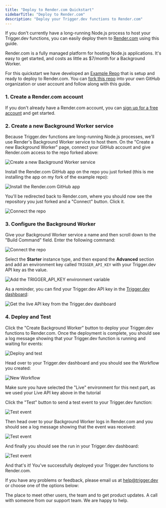 ```yaml
---
title: "Deploy to Render.com Quickstart"
sidebarTitle: "Deploy to Render.com"
description: "Deploy your Trigger.dev functions to Render.com"
---
```


If you don't currently have a long-running Node.js process to host your Trigger.dev functions, you can easily deploy them to [Render.com](https://render.com/) using this guide.

Render.com is a fully managed platform for hosting Node.js applications. It's easy to get started, and costs as little as $7/month for a Background Worker.

For this quickstart we have developed an [Example Repo](https://github.com/triggerdotdev/render-deploy-example) that is setup and ready to deploy to Render.com. You can [fork this repo](https://github.com/triggerdotdev/render-deploy-example/fork) into your own GitHub organization or user account and follow along with this guide.

### 1. Create a Render.com account

If you don't already have a Render.com account, you can [sign up for a free account](https://dashboard.render.com/register) and get started.

### 2. Create a new Background Worker service

Because Trigger.dev functions are long-running Node.js processes, we'll use Render's Background Worker service to host them. On the "Create a new Background Worker" page, connect your GitHub account and give Render.com access to the repo forked above:

![Create a new Background Worker service](/images/render/create-new-background-worker.png)

Install the Render.com GitHub app on the repo you just forked (this is me installing the app on my fork of the example repo):

![Install the Render.com GitHub app](/images/render/github-connect.png)

You'll be redirected back to Render.com, where you should now see the repository you just forked and a "Connect" button. Click it.

![Connect the repo](/images/render/github-connect-success.png)

### 3. Configure the Background Worker

Give your Background Worker service a name and then scroll down to the "Build Command" field. Enter the following command:

![Connect the repo](/images/render/build-command.png)

Select the **Starter** instance type, and then expand the **Advanced** section and add an environment key called `TRIGGER_API_KEY` with your Trigger.dev API key as the value.

![Add the TRIGGER_API_KEY environment variable](/images/render/env-var.png)

As a reminder, you can find your Trigger.dev API key in the [Trigger.dev dashboard](https://app.trigger.dev):

![Get the live API key from the Trigger.dev dashboard](/images/render/live-key.png)

### 4. Deploy and Test

Click the "Create Background Worker" button to deploy your Trigger.dev functions to Render.com. Once the deployment is complete, you should see a log message showing that your Trigger.dev function is running and waiting for events:

![Deploy and test](/images/render/deploy-logs.png)

Head over to your Trigger.dev dashboard and you should see the Workflow you created:

![New Workflow](/images/render/new-workflow.png)

<Note>
  Make sure you have selected the "Live" environment for this next part, as we
  used your Live API key above in the tutorial
</Note>

Click the "Test" button to send a test event to your Trigger.dev function:

![Test event](/images/render/test-event.png)

Then head over to your Background Worker logs in Render.com and you should see a log message showing that the event was received:

![Test event](/images/render/test-render-log.png)

And finally you should see the run in your Trigger.dev dashboard:

![Test event](/images/render/test-run-log.png)

And that's it! You've successfully deployed your Trigger.dev functions to Render.com.

If you have any problems or feedback, please email us at <a href="mailto:help@trigger.dev">help@trigger.dev</a> or choose one of the options below:

<CardGroup>
  <Card
    title="Join the communty"
    icon="discord"
    href="https://discord.gg/nkqV9xBYWy"
  >
    The place to meet other users, the team and to get product updates.
  </Card>
  <Card
    title="Schedule a call"
    icon="video"
    href="https://cal.com/team/triggerdotdev/support"
  >
    A call with someone from our support team. We are happy to help.
  </Card>
</CardGroup>
